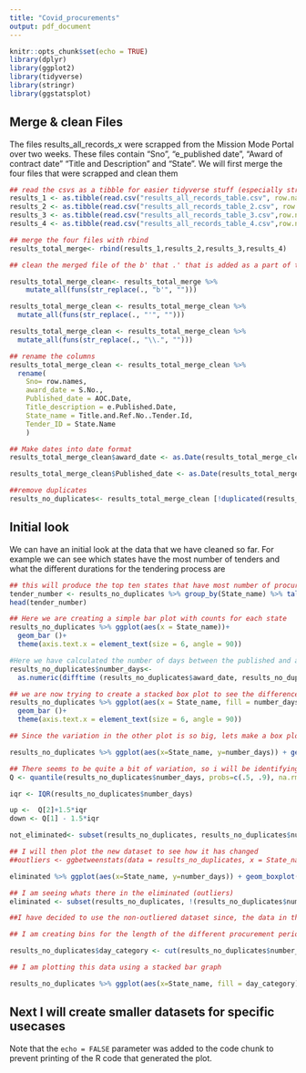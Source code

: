 ```yaml
---
title: "Covid_procurements"
output: pdf_document
---
```


```r
knitr::opts_chunk$set(echo = TRUE)
library(dplyr)
library(ggplot2)
library(tidyverse)
library(stringr)
library(ggstatsplot)
```

## Merge & clean Files

The files results_all_records_x were scrapped from the Mission Mode Portal over two weeks. 
These files contain "Sno", "e_published date", "Award of contract date" "Title and Description" and "State". We will first merge the four files that were scrapped and clean them

```r
## read the csvs as a tibble for easier tidyverse stuff (especially str replace which requires it)
results_1 <- as.tibble(read.csv("results_all_records_table.csv", row.names = NULL, stringsAsFactors = FALSE))
results_2 <- as.tibble(read.csv("results_all_records_table_2.csv", row.names = NULL, stringsAsFactors = FALSE))
results_3 <- as.tibble(read.csv("results_all_records_table_3.csv",row.names = NULL, stringsAsFactors = FALSE))
results_4 <- as.tibble(read.csv("results_all_records_table_4.csv",row.names = NULL,  stringsAsFactors = FALSE))

## merge the four files with rbind
results_total_merge<- rbind(results_1,results_2,results_3,results_4)

## clean the merged file of the b' that .' that is added as a part of the python scrapper

results_total_merge_clean<- results_total_merge %>%
    mutate_all(funs(str_replace(., "b'", "")))

results_total_merge_clean <- results_total_merge_clean %>% 
  mutate_all(funs(str_replace(., "'", "")))

results_total_merge_clean <- results_total_merge_clean %>% 
  mutate_all(funs(str_replace(., "\\.", "")))

## rename the columns
results_total_merge_clean <- results_total_merge_clean %>% 
  rename(
    Sno= row.names,
    award_date = S.No.,
    Published_date = AOC.Date,
    Title_description = e.Published.Date, 
    State_name = Title.and.Ref.No..Tender.Id, 
    Tender_ID = State.Name
    )

## Make dates into date format
results_total_merge_clean$award_date <- as.Date(results_total_merge_clean$award_date, format="%d-%b-%Y")

results_total_merge_clean$Published_date <- as.Date(results_total_merge_clean$Published_date, format="%d-%b-%Y")

##remove duplicates
results_no_duplicates<- results_total_merge_clean [!duplicated(results_total_merge_clean[c(4,6)]),]
```

## Initial look

We can have an initial look at the data that we have cleaned so far. For example we can see which states have the most number of tenders and what the different durations for the tendering process are

```r
## this will produce the top ten states that have most number of procurements on mmp
tender_number <- results_no_duplicates %>% group_by(State_name) %>% tally()
head(tender_number)

## Here we are creating a simple bar plot with counts for each state
results_no_duplicates %>% ggplot(aes(x = State_name))+ 
  geom_bar ()+
  theme(axis.text.x = element_text(size = 6, angle = 90))

#Here we have calculated the number of days between the published and awarded date
results_no_duplicates$number_days<-
  as.numeric(difftime (results_no_duplicates$award_date, results_no_duplicates$Published_date,units = c("days")))

## we are now trying to create a stacked box plot to see the difference in days taken
results_no_duplicates %>% ggplot(aes(x = State_name, fill = number_days))+ 
  geom_bar ()+
  theme(axis.text.x = element_text(size = 6, angle = 90))

## Since the variation in the other plot is so big, lets make a box plot and see how it looks

results_no_duplicates %>% ggplot(aes(x=State_name, y=number_days)) + geom_boxplot() + theme(axis.text.x = element_text(size = 6, angle = 90))

## There seems to be quite a bit of variation, so i will be identifying the outliers to eliminate
Q <- quantile(results_no_duplicates$number_days, probs=c(.5, .9), na.rm = FALSE)

iqr <- IQR(results_no_duplicates$number_days)

up <-  Q[2]+1.5*iqr
down <- Q[1] - 1.5*iqr

not_eliminated<- subset(results_no_duplicates, results_no_duplicates$number_days > (Q[1] - 1.5*iqr) & results_no_duplicates$number_days < (Q[2]+1.5*iqr))

## I will then plot the new dataset to see how it has changed
##outliers <- ggbetweenstats(data = results_no_duplicates, x = State_name, y=number_days, outlier.tagging = TRUE, na.rm = TRUE) 

eliminated %>% ggplot(aes(x=State_name, y=number_days)) + geom_boxplot() + theme(axis.text.x = element_text(size = 6, angle = 90))

## I am seeing whats there in the eliminated (outliers)
eliminated <- subset(results_no_duplicates, !(results_no_duplicates$number_days > (Q[1] - 1.5*iqr) & results_no_duplicates$number_days < (Q[2]+1.5*iqr)))

##I have decided to use the non-outliered dataset since, the data in the eliminated set seems important

## I am creating bins for the length of the different procurement periods according to state

results_no_duplicates$day_category <- cut(results_no_duplicates$number_days, breaks = c(0, 20, 60, Inf))

## I am plotting this data using a stacked bar graph

results_no_duplicates %>% ggplot(aes(x=State_name, fill = day_category)) + geom_bar() +theme(axis.text.x = element_text(size = 6, angle = 90))

```

## Next I will create smaller datasets for specific usecases
Note that the `echo = FALSE` parameter was added to the code chunk to prevent printing of the R code that generated the plot.
